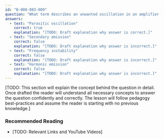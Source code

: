 ```yaml
---
id: "B-008-003-009"
question: "What term describes an unwanted oscillation in an amplifier or oscillator circuit?"
answers:
  - text: "Parasitic oscillation"
    correct: true
    explanation: "[TODO: Draft explanation why answer is correct.]"
  - text: "Secondary emission"
    correct: false
    explanation: "[TODO: Draft explanation why answer is incorrect.]"
  - text: "Frequency instability"
    correct: false
    explanation: "[TODO: Draft explanation why answer is incorrect.]"
  - text: "Harmonic emission"
    correct: false
    explanation: "[TODO: Draft explanation why answer is incorrect.]"
---
```


[TODO: This section will explain the concept behind the question in detail. Once drafted the reader will understand all necessary concepts to answer the question confidently and correctly. The lesson will follow pedagogy best-practices and assume the reader is starting with no previous knowledge.]

### Recommended Reading

- [TODO: Relevant Links and YouTube Videos]
